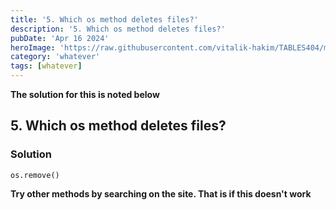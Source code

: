```yaml
---
title: '5. Which os method deletes files?'
description: '5. Which os method deletes files?'
pubDate: 'Apr 16 2024'
heroImage: 'https://raw.githubusercontent.com/vitalik-hakim/TABLES404/main/error_b/misc.png'
category: 'whatever'
tags: [whatever]
---
```


**The solution for this is noted below**

## 5. Which os method deletes files?

### Solution

```whatever
os.remove()
```

**Try other methods by searching on the site. That is if this doesn't work**
